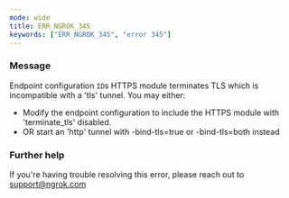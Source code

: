 ```yaml
---
mode: wide
title: ERR_NGROK_345
keywords: ["ERR_NGROK_345", "error 345"]
---
```



### Message

Endpoint configuration `ID`s HTTPS module terminates TLS which is incompatible with a 'tls' tunnel. You may either:

- Modify the endpoint configuration to include the HTTPS module with 'terminate_tls' disabled.
- OR start an 'http' tunnel with -bind-tls=true or -bind-tls=both instead

<ErrorDetails />

### Further help

If you're having trouble resolving this error, please reach out to [support@ngrok.com](mailto:support@ngrok.com?subject=Help%20with%20ERR_NGROK_345)
